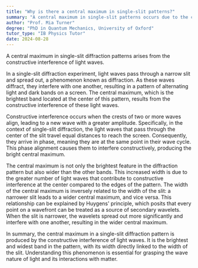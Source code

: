 ```yaml
---
title: "Why is there a central maximum in single-slit patterns?"
summary: "A central maximum in single-slit patterns occurs due to the constructive interference of light waves."
author: "Prof. Mia Turner"
degree: "PhD in Quantum Mechanics, University of Oxford"
tutor_type: "IB Physics Tutor"
date: 2024-08-28
---
```


A central maximum in single-slit diffraction patterns arises from the constructive interference of light waves.

In a single-slit diffraction experiment, light waves pass through a narrow slit and spread out, a phenomenon known as diffraction. As these waves diffract, they interfere with one another, resulting in a pattern of alternating light and dark bands on a screen. The central maximum, which is the brightest band located at the center of this pattern, results from the constructive interference of these light waves.

Constructive interference occurs when the crests of two or more waves align, leading to a new wave with a greater amplitude. Specifically, in the context of single-slit diffraction, the light waves that pass through the center of the slit travel equal distances to reach the screen. Consequently, they arrive in phase, meaning they are at the same point in their wave cycle. This phase alignment causes them to interfere constructively, producing the bright central maximum.

The central maximum is not only the brightest feature in the diffraction pattern but also wider than the other bands. This increased width is due to the greater number of light waves that contribute to constructive interference at the center compared to the edges of the pattern. The width of the central maximum is inversely related to the width of the slit: a narrower slit leads to a wider central maximum, and vice versa. This relationship can be explained by Huygens' principle, which posits that every point on a wavefront can be treated as a source of secondary wavelets. When the slit is narrower, the wavelets spread out more significantly and interfere with one another, resulting in the wider central maximum.

In summary, the central maximum in a single-slit diffraction pattern is produced by the constructive interference of light waves. It is the brightest and widest band in the pattern, with its width directly linked to the width of the slit. Understanding this phenomenon is essential for grasping the wave nature of light and its interactions with matter.
    